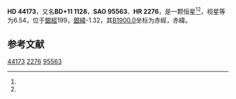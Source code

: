 {{Starbox begin
| name = HD 44173
}}
{{Starbox observe
| epoch = [[J2000.0|J2000.0]]
| constell = {{星座名待查}}<ref name=SIMBAD>{{cite web
 | url=http://simbad.u-strasbg.fr/simbad/sim-id?Ident=HR+2276
 | title=Pulsating variable Star
 | publisher=Centre de Données astronomiques de Strasbourg
 | work=SIMBAD
 | accessdate=2012-07-13
 | archive-date=2020-05-24
 | archive-url=https://web.archive.org/web/20200524180430/http://simbad.u-strasbg.fr/simbad/sim-id?Ident=HR+2276
 }}</ref><ref name=DATA>{{cite web
 | url=http://vizier.u-strasbg.fr/viz-bin/VizieR-5?-out.add=.&-source=5050&-corr=PK=HR&-out.max=9999&HR=2276
 | title=VizieR Detailed Page
 | accessdate=2012-07-13
 | archive-date=2020-05-24
 | archive-url=https://web.archive.org/web/20200524180428/http://vizier.u-strasbg.fr/viz-bin/VizieR-5?-out.add=.&-source=5050&-corr=PK%3DHR&-out.max=9999&HR=2276
 | dead-url=no
 }}</ref>
| 星官 = 
| ra = {{RA|6|20|52.3}}<ref name=SIMBAD /><ref name=DATA />
| dec = {{DEC|+11|45|23}}<ref name=SIMBAD /><ref name=DATA />
| appmag_v = 6.54<ref name=SIMBAD /><ref name=DATA />
}}
{{Starbox character
| class = B5III<ref name=SIMBAD /><ref name=DATA />
| b-v = -0.1<ref name=SIMBAD /><ref name=DATA />
| u-b = -0.56<ref name=SIMBAD /><ref name=DATA />
| r-i = <ref name=SIMBAD /><ref name=DATA />
| variable = 
}}
{{Starbox astrometry
| radial_v = -0.56
| prop_mo_ra = 19
| parallax = 
| p_error = 
}}
{{Starbox catalog
| names =BD+11 1128，[[SAO星表|SAO]] 95563，[[HD星表|HD]] 44173，[[HR星表|HR]] 2276}}
{{Starbox reference |Simbad=HR+2276}}
{{Starbox end}}

'''HD 44173'''，又名'''BD+11 1128'''，'''SAO 95563'''、'''HR 2276'''，是一颗恒星<ref name=SIMBAD /><ref name=DATA />，视星等为6.54，位于[[銀道座標系|銀經]]199，[[銀道座標系|銀緯]]-1.32，其[[B1900.0|B1900.0]]坐标为赤經{{RA|6|15|17}}，赤緯{{DEC|+11|-1.32|1}}。

== 参考文献 ==
{{reflist}}

{{star-stub}}

[[Category:HD和HDE天體|44173]]
[[Category:HR天體|2276]]
[[Category:SAO天體|95563]]
